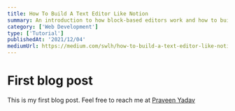 ```yaml
---
title: How To Build A Text Editor Like Notion
summary: An introduction to how block-based editors work and how to build one.
category: ['Web Development']
type: ['Tutorial']
publishedAt: '2021/12/04'
mediumUrl: https://medium.com/swlh/how-to-build-a-text-editor-like-notion-c510aedfdfcc
---
```



# First blog post

This is my first blog post. Feel free to reach me at
[Praveen Yadav](https://twitter.com/osfreak)
